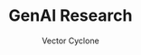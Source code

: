 ---
layout: "@layouts/MDXLayout2.astro"
author: Vector Cyclone
pubDatetime: 2025-08-04T20:00:00+00:00
title: GenAI Research
type: 'TECH'
slug: GenAI-Research
featured: true
tags:
  - GenAI
  - LLM
  - RAG
  - Research
class: "GenAI > Models > LLM"
description: "Entry Point for TECH on this blog"
album: "general"
videoID: "5JL6R62X0Dw"
---